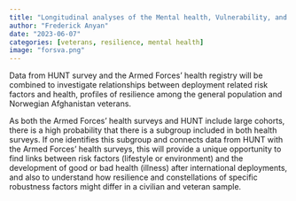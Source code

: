 ```yaml
---
title: "Longitudinal analyses of the Mental health, Vulnerability, and Protective factors among Norwegian Afghanistan Veterans"
author: "Frederick Anyan"
date: "2023-06-07"
categories: [veterans, resilience, mental health]
image: "forsva.png"
---
```

Data from HUNT survey and the Armed Forces' health registry will be combined to investigate relationships between deployment related risk factors and health, profiles of resilience among the general population and Norwegian Afghanistan veterans. 

As both the Armed Forces' health surveys and HUNT include large cohorts, there is a high probability that there is a subgroup included in both health surveys. If one identifies this subgroup and connects data from HUNT with the Armed Forces' health surveys, this will provide a unique opportunity to find links between risk factors (lifestyle or environment) and the development of good or bad health (illness) after international deployments, and also to understand how resilience and constellations of specific robustness factors might differ in a civilian and veteran sample.